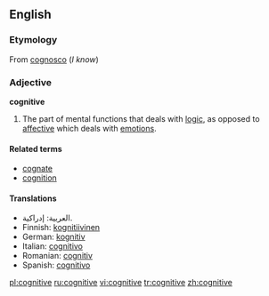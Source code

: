 ==English==
===Etymology===
From {{L.}} [[cognosco]] (''I know'')

===Adjective===
'''cognitive'''

# The part of mental functions that deals with [[logic]], as opposed to [[affective]] which deals with [[emotion]]s.

====Related terms====
*[[cognate]]
*[[cognition]]

====Translations====
*العربية: إدراكية.
*Finnish: [[kognitiivinen]]
*German: [[kognitiv]]
*Italian: [[cognitivo]]
*Romanian: [[cognitiv]]
*Spanish: [[cognitivo]]

[[pl:cognitive]]
[[ru:cognitive]]
[[vi:cognitive]]
[[tr:cognitive]]
[[zh:cognitive]]